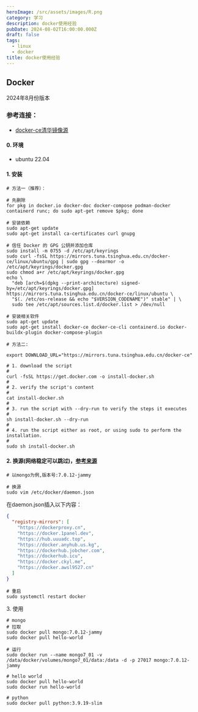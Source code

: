 ```yaml
---
heroImage: /src/assets/images/R.png
category: 学习
description: docker使用经验
pubDate: 2024-08-02T16:00:00.000Z
draft: false
tags:
  - linux
  - docker
title: docker使用经验
---
```


## Docker

2024年8月份版本

### 参考连接：

* [docker-ce清华镜像源](https://mirrors.tuna.tsinghua.edu.cn/help/docker-ce/)

#### 0. 环境

* ubuntu 22.04

#### 1. 安装

```shell
# 方法一（推荐）：

# 先删除
for pkg in docker.io docker-doc docker-compose podman-docker containerd runc; do sudo apt-get remove $pkg; done

# 安装依赖
sudo apt-get update
sudo apt-get install ca-certificates curl gnupg

# 信任 Docker 的 GPG 公钥并添加仓库
sudo install -m 0755 -d /etc/apt/keyrings
sudo curl -fsSL https://mirrors.tuna.tsinghua.edu.cn/docker-ce/linux/ubuntu/gpg | sudo gpg --dearmor -o /etc/apt/keyrings/docker.gpg
sudo chmod a+r /etc/apt/keyrings/docker.gpg
echo \
  "deb [arch=$(dpkg --print-architecture) signed-by=/etc/apt/keyrings/docker.gpg] https://mirrors.tuna.tsinghua.edu.cn/docker-ce/linux/ubuntu \
  "$(. /etc/os-release && echo "$VERSION_CODENAME")" stable" | \
  sudo tee /etc/apt/sources.list.d/docker.list > /dev/null

# 安装相关软件
sudo apt-get update
sudo apt-get install docker-ce docker-ce-cli containerd.io docker-buildx-plugin docker-compose-plugin
```

```shell
# 方法二:

export DOWNLOAD_URL="https://mirrors.tuna.tsinghua.edu.cn/docker-ce"

# 1. download the script
#
curl -fsSL https://get.docker.com -o install-docker.sh
#
# 2. verify the script's content
#
cat install-docker.sh
#
# 3. run the script with --dry-run to verify the steps it executes
#
sh install-docker.sh --dry-run
#
# 4. run the script either as root, or using sudo to perform the installation.
#
sudo sh install-docker.sh
```

#### 2. 换源(网络稳定可以跳过)，[参考来源](https://xuanyuan.me/blog/archives/1154 "参考来源")

```shell
# 以mongo为例,版本号:7.0.12-jammy

# 换源
sudo vim /etc/docker/daemon.json
```

在daemon.json插入以下内容：

```json
{
  "registry-mirrors": [
    "https://dockerproxy.cn",
    "https://docker.1panel.dev",
    "https://hub.uuuadc.top",
    "https://docker.anyhub.us.kg",
    "https://dockerhub.jobcher.com",
    "https://dockerhub.icu",
    "https://docker.ckyl.me",
    "https://docker.awsl9527.cn"
  ]
}
```

```shell
# 重启
sudo systemctl restart docker
```

3\. 使用

```shell
# mongo
# 拉取
sudo docker pull mongo:7.0.12-jammy
sudo docker pull hello-world

# 运行
sudo docker run --name mongo7_01 -v /data/docker/volumes/mongo7_01/data:/data -d -p 27017 mongo:7.0.12-jammy

# hello world
sudo docker pull hello-world
sudo docker run hello-world

# python
sudo docker pull python:3.9.19-slim


```

